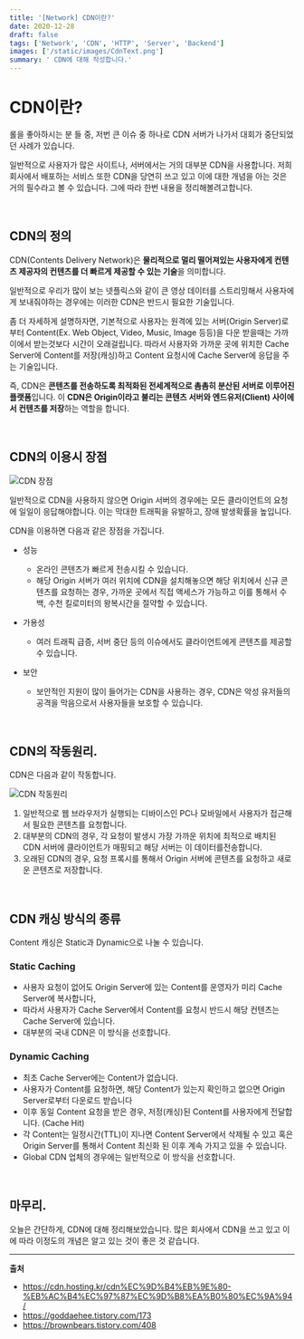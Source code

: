 ```yaml
---
title: '[Network] CDN이란?'
date: 2020-12-28
draft: false
tags: ['Network', 'CDN', 'HTTP', 'Server', 'Backend']
images: ['/static/images/CdnText.png']
summary: ' CDN에 대해 작성합니다.'
---
```


# CDN이란?

롤을 좋아하시는 분 들 중, 저번 큰 이슈 중 하나로 CDN 서버가 나가서 대회가 중단되었던 사례가 있습니다.

일반적으로 사용자가 많은 사이트나, 서버에서는 거의 대부분 CDN을 사용합니다. 저희 회사에서 배포하는 서비스 또한 CDN을 당연히 쓰고 있고 이에 대한 개념을 아는 것은 거의 필수라고 볼 수 있습니다. 그에 따라 한번 내용을 정리해볼려고합니다.

<br />

## CDN의 정의

CDN(Contents Delivery Network)은 **물리적으로 멀리 떨어져있는 사용자에게 컨텐츠 제공자의 컨텐츠를 더 빠르게 제공할 수 있는 기술**을 의미합니다.

일반적으로 우리가 많이 보는 넷플릭스와 같이 큰 영상 데이터를 스트리밍해서 사용자에게 보내줘야하는 경우에는 이러한 CDN은 반드시 필요한 기술입니다.

좀 더 자세하게 설명하자면, 기본적으로 사용자는 원격에 있는 서버(Origin Server)로 부터 Content(Ex. Web Object, Video, Music, Image 등등)을 다운 받을때는 가까이에서 받는것보다 시간이 오래걸립니다. 따라서 사용자와 가까운 곳에 위치한 Cache Server에 Content를 저장(캐싱)하고 Content 요청시에 Cache Server에 응답을 주는 기술입니다.

즉, CDN은 **콘텐츠를 전송하도록 최적화된 전세계적으로 촘촘히 분산된 서버로 이루어진 플랫폼**입니다. 이 **CDN은 Origin이라고 불리는 콘텐츠 서버와 엔드유저(Client) 사이에서 컨텐츠를 저장**하는 역할을 합니다.

<br />

## CDN의 이용시 장점

![CDN 장점](https://user-images.githubusercontent.com/42582516/103219584-7942ac00-4961-11eb-9011-4e76f394c548.png)

일반적으로 CDN을 사용하지 않으면 Origin 서버의 경우에는 모든 클라이언트의 요청에 일일이 응답해야합니다. 이는 막대한 트래픽을 유발하고, 장애 발생확률을 높입니다.

CDN을 이용하면 다음과 같은 장점을 가집니다.

- 성능

  - 온라인 콘텐츠가 빠르게 전송시킬 수 있습니다.
  - 해당 Origin 서버가 여러 위치에 CDN을 설치해놓으면 해당 위치에서 신규 콘텐츠를 요청하는 경우, 가까운 곳에서 직접 액세스가 가능하고 이를 통해서 수백, 수천 킬로미터의 왕복시간을 절약할 수 있습니다.

- 가용성

  - 여러 트래픽 급증, 서버 중단 등의 이슈에서도 클라이언트에게 콘텐츠를 제공할 수 있습니다.

- 보안

  - 보안적인 지원이 많이 들어가는 CDN을 사용하는 경우, CDN은 악성 유저들의 공격을 막음으로서 사용자들을 보호할 수 있습니다.

<br />

## CDN의 작동원리.

CDN은 다음과 같이 작동합니다.

![CDN 작동원리](https://user-images.githubusercontent.com/42582516/103219998-7b593a80-4962-11eb-9b95-290c39678b9c.png)

1. 일반적으로 웹 브라우저가 실행되는 디바이스인 PC나 모바일에서 사용자가 접근해서 필요한 콘텐츠를 요청합니다.
2. 대부분의 CDN의 경우, 각 요청이 발생시 가장 가까운 위치에 최적으로 배치된 CDN 서버에 클라이언트가 매핑되고 해당 서버는 이 데이터를전송합니다.
3. 오래된 CDN의 경우, 요청 프록시를 통해서 Origin 서버에 콘텐츠를 요청하고 새로운 콘텐츠로 저장합니다.

<br />

## CDN 캐싱 방식의 종류

Content 캐싱은 Static과 Dynamic으로 나눌 수 있습니다.

### Static Caching

- 사용자 요청이 없어도 Origin Server에 있는 Content를 운영자가 미리 Cache Server에 복사합니다,
- 따라서 사용자가 Cache Server에서 Content를 요청시 반드시 해당 컨텐츠는 Cache Server에 있습니다.
- 대부분의 국내 CDN은 이 방식을 선호합니다.

### Dynamic Caching

- 최초 Cache Server에는 Content가 없습니다.
- 사용자가 Content를 요청하면, 해당 Content가 있는지 확인하고 없으면 Origin Server로부터 다운로드 받습니다
- 이후 동일 Content 요청을 받은 경우, 저정(캐싱)된 Content를 사용자에게 전달합니다. (Cache Hit)
- 각 Content는 일정시간(TTL)이 지나면 Content Server에서 삭제될 수 있고 혹은 Origin Server를 통해서 Content 최신화 된 이후 계속 가지고 있을 수 있습니다.
- Global CDN 업체의 경우에는 일반적으로 이 방식을 선호합니다.

<br />

## 마무리.

오늘은 간단하게, CDN에 대해 정리해보았습니다. 많은 회사에서 CDN을 쓰고 있고 이에 따라 이정도의 개념은 알고 있는 것이 좋은 것 같습니다.

---

**출처**

- https://cdn.hosting.kr/cdn%EC%9D%B4%EB%9E%80-%EB%AC%B4%EC%97%87%EC%9D%B8%EA%B0%80%EC%9A%94/
- https://goddaehee.tistory.com/173
- https://brownbears.tistory.com/408
